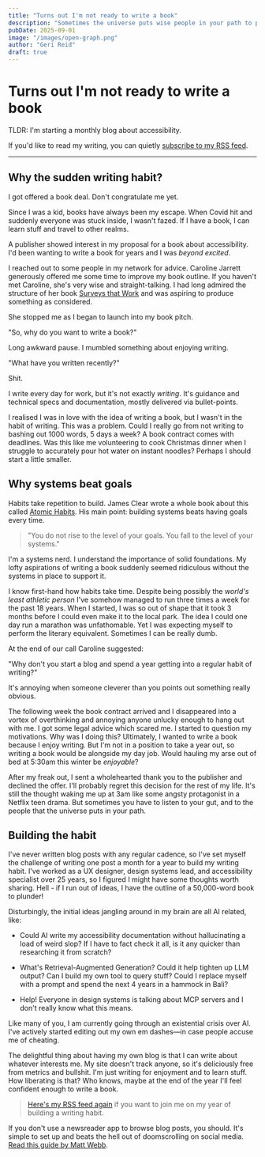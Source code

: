 ```yaml
---
title: "Turns out I'm not ready to write a book"
description: "Sometimes the universe puts wise people in your path to point out the obvious. Like maybe start with a blog before committing to 50,000 words."
pubDate: 2025-09-01
image: "/images/open-graph.png"
author: "Geri Reid"
draft: true
---
```


# Turns out I'm not ready to write a book

TLDR: I'm starting a monthly blog about accessibility. 

If you'd like to read my writing, you can quietly [subscribe to my RSS feed](https://gerireid.com/rss.xml).

---

## Why the sudden writing habit?

I got offered a book deal. Don't congratulate me yet.

Since I was a kid, books have always been my escape. When Covid hit and suddenly everyone was stuck inside, I wasn't fazed. If I have a book, I can learn stuff and travel to other realms.

A publisher showed interest in my proposal for a book about accessibility. I'd been wanting to write a book for years and I was *beyond excited*.

I reached out to some people in my network for advice. Caroline Jarrett generously offered me some time to improve my book outline. If you haven't met Caroline, she's very wise and straight-talking. I had long admired the structure of her book [Surveys that Work](https://www.effortmark.co.uk/surveysthatwork-the-book-and-extras/) and was aspiring to produce something as considered.

She stopped me as I began to launch into my book pitch.

"So, why do you want to write a book?"

Long awkward pause. I mumbled something about enjoying writing.

"What have you written recently?"

Shit.

I write every day for work, but it's not exactly *writing*. It's guidance and technical specs and documentation, mostly delivered via bullet-points.

I realised I was in love with the idea of writing a book, but I wasn't in the habit of writing. This was a problem. Could I really go from not writing to bashing out 1000 words, 5 days a week? A book contract comes with deadlines. Was this like me volunteering to cook Christmas dinner when I struggle to accurately pour hot water on instant noodles? Perhaps I should start a little smaller.

## Why systems beat goals

Habits take repetition to build. James Clear wrote a whole book about this called [Atomic Habits](https://jamesclear.com/atomic-habits). His main point: building systems beats having goals every time.

> "You do not rise to the level of your goals. You fall to the level of your systems."

I'm a systems nerd. I understand the importance of solid foundations. My lofty aspirations of writing a book suddenly seemed ridiculous without the systems in place to support it.

I know first-hand how habits take time. Despite being possibly the *world's least athletic person* I've somehow managed to run three times a week for the past 18 years. When I started, I was so out of shape that it took 3 months before I could even make it to the local park. The idea I could one day run a marathon was unfathomable. Yet I was expecting myself to perform the literary equivalent. Sometimes I can be really dumb.

At the end of our call Caroline suggested:

"Why don't you start a blog and spend a year getting into a regular habit of writing?"

It's annoying when someone cleverer than you points out something really obvious. 

The following week the book contract arrived and I disappeared into a vortex of overthinking and annoying anyone unlucky enough to hang out with me. I got some legal advice which scared me. I started to question my motivations. Why was I doing this? Ultimately, I wanted to write a book because I enjoy writing. But I'm not in a position to take a year out, so writing a book would be alongside my day job. Would hauling my arse out of bed at 5:30am this winter be *enjoyable*? 

After my freak out, I sent a wholehearted thank you to the publisher and declined the offer. I'll probably regret this decision for the rest of my life. It's still the thought waking me up at 3am like some angsty protagonist in a Netflix teen drama. But sometimes you have to listen to your gut, and to the people that the universe puts in your path.

## Building the habit

I've never written blog posts with any regular cadence, so I've set myself the challenge of writing one post a month for a year to build my writing habit. I've worked as a UX designer, design systems lead, and accessibility specialist over 25 years, so I figured I might have some thoughts worth sharing. Hell - if I run out of ideas, I have the outline of a 50,000-word book to plunder!

Disturbingly, the initial ideas jangling around in my brain are all AI related, like:

* Could AI write my accessibility documentation without hallucinating a load of weird slop? If I have to fact check it all, is it any quicker than researching it from scratch?

* What's Retrieval-Augmented Generation? Could it help tighten up LLM output? Can I build my own tool to query stuff? Could I replace myself with a prompt and spend the next 4 years in a hammock in Bali?

* Help! Everyone in design systems is talking about MCP servers and I don't really know what this means.

Like many of you, I am currently going through an existential crisis over AI. I've actively started editing out my own em dashes—in case people accuse me of cheating. 

The delightful thing about having my own blog is that I can write about whatever interests me. My site doesn't track anyone, so it's deliciously free from metrics and bullshit. I'm just writing for enjoyment and to learn stuff. How liberating is that? Who knows, maybe at the end of the year I'll feel confident enough to write a book.

> [Here's my RSS feed again](https://gerireid.com/rss.xml) if you want to join me on my year of building a writing habit. 

If you don't use a newsreader app to browse blog posts, you should. It's simple to set up and beats the hell out of doomscrolling on social media. [Read this guide by Matt Webb](https://aboutfeeds.com/).












